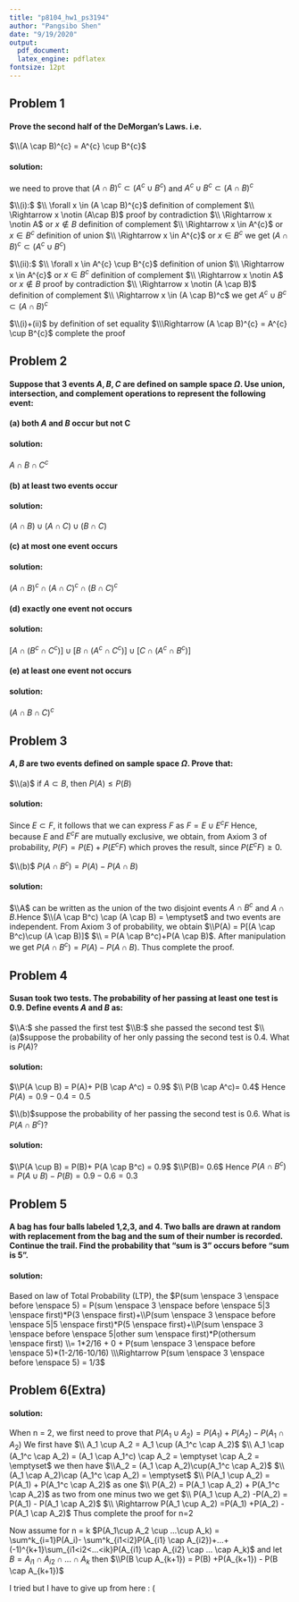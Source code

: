 ```yaml
---
title: "p8104_hw1_ps3194"
author: "Pangsibo Shen"
date: "9/19/2020"
output: 
  pdf_document:
  latex_engine: pdflatex
fontsize: 12pt
---
```


## Problem 1
#### Prove the second half of the DeMorgan's Laws. i.e.

$\\(A \cap B)^{c} = A^{c} \cup B^{c}$

#### solution:
we need to prove that $(A \cap B)^{c} \subset (A^{c} \cup B^{c})$ and $A^{c} \cup B^{c} \subset (A \cap B)^{c}$

$\\(i):$
$\\ \forall x \in (A \cap B)^{c}$ definition of complement
$\\ \Rightarrow x \notin (A\cap B)$ proof by contradiction
$\\ \Rightarrow x \notin A$ or $x \notin B$ definition of complement
$\\ \Rightarrow x \in A^{c}$ or $x \in B^{c}$ definition of union
$\\ \Rightarrow x \in A^{c}$ or $x \in B^{c}$ we get $(A \cap B)^{c} \subset (A^{c} \cup B^{c})$

$\\(ii):$
$\\ \forall x \in A^{c} \cup B^{c}$ definition of union
$\\ \Rightarrow x \in A^{c}$ or $x \in B^c$ definition of complement
$\\ \Rightarrow x \notin A$ or $x \notin B$ proof by contradiction
$\\ \Rightarrow x \notin (A \cap B)$ definition of complement
$\\ \Rightarrow x \in (A \cap B)^c$ we get $A^{c} \cup B^{c} \subset (A \cap B)^{c}$

$\\(i)+(ii)$ by definition of set equality
$\\\Rightarrow (A \cap B)^{c} = A^{c} \cup B^{c}$ complete the proof

## Problem 2
#### Suppose that 3 events $A, B, C$ are defined on sample space $\Omega$. Use union, intersection, and complement operations to represent the following event:
#### (a) both $A$ and $B$ occur but not C
#### solution:
$A \cap B\cap  C^c$

#### (b) at least two events occur
#### solution: 
$(A\cap B)\cup (A \cap C) \cup (B \cap C)$

#### (c) at most one event occurs
#### solution: 
$(A\cap B)^c\cap (A \cap C)^c \cap (B \cap C)^c$

#### (d) exactly one event not occurs
#### solution: 
$[A \cap (B^c \cap C^c)]\cup[B \cap(A^c \cap C^c)]\cup[C\cap(A^c \cap B^c)]$

#### (e) at least one event not occurs
#### solution: 
$(A \cap B \cap C)^c$

## Problem 3
#### $A,B$ are two events defined on sample space $\Omega$. Prove that:

$\\(a)$ if $A \subset B$, then $P(A) \leq P(B)$

#### solution: 

Since $E \subset F$, it follows that we can express $F$ as
$F = E \cup E^cF$ Hence, because $E$ and $E^cF$ are mutually exclusive, we obtain, from Axiom 3 of probability, $P(F) = P(E) + P(E^{c}F)$ which proves the result, since $P(E^{c}F) \geq 0$. 

$\\(b)$ $P(A \cap B^c) = P(A)-P(A \cap B)$

#### solution: 

$\\A$ can be written as the union of the two disjoint events $A \cap B^c$ and $A \cap B$.Hence  $\\(A \cap B^c) \cap (A \cap B) = \emptyset$ and two events are independent. From Axiom 3 of probability, we obtain $\\P(A) = P[(A \cap B^c)\cup (A \cap B)]$
$\\ = P(A \cap B^c)+P(A \cap B)$.
After manipulation we get $P(A \cap B^c) = P(A)-P(A \cap B)$. Thus complete the proof.

## Problem 4
#### Susan took two tests. The probability of her passing at least one test is 0.9. Define events $A$ and $B$ as:
$\\A:$ she passed the first test
$\\B:$ she passed the second test
$\\(a)$suppose the probability of her only passing the second test is 0.4. What is $P(A)$?

#### solution: 

$\\P(A \cup B) = P(A)+ P(B \cap A^c) = 0.9$ 
$\\ P(B \cap A^c)= 0.4$ Hence $P(A) = 0.9 - 0.4 =0.5$

$\\(b)$suppose the probability of her passing the second test is 0.6. What is $P(A \cap B^c)$?

#### solution: 

$\\P(A \cup B) = P(B)+ P(A \cap B^c) = 0.9$
$\\P(B)= 0.6$ Hence $P(A \cap B^c) = P(A \cup B)- P(B) = 0.9-0.6 = 0.3$

## Problem 5
#### A bag has four balls labeled 1,2,3, and 4. Two balls are drawn at random with replacement from the bag and the sum of their number is recorded. Continue the trail. Find the probability that “sum is 3” occurs before “sum is 5”.

#### solution: 
Based on law of Total Probability (LTP), the 
$P(sum \enspace 3 \enspace before \enspace 5) = P(sum \enspace 3 \enspace before \enspace 5|3 \enspace first)*P(3 \enspace first)+\\P(sum \enspace 3 \enspace before \enspace 5|5 \enspace first)*P(5 \enspace first)+\\P(sum \enspace 3 \enspace before \enspace 5|other sum \enspace first)*P(othersum \enspace first) \\= 1*2/16 + 0 + P(sum \enspace 3 \enspace before \enspace 5)*(1-2/16-10/16) \\\Rightarrow P(sum \enspace 3 \enspace before \enspace 5) = 1/3$

## Problem 6(Extra)

#### solution: 

When n = 2, we first need to prove that $P(A_1 \cup A_2) = P(A_1)+P(A_2) - P(A_1 \cap A_2)$
We first have $\\ A_1 \cup A_2 = A_1 \cup (A_1^c \cap A_2)$
$\\ A_1 \cap (A_1^c \cap A_2) =  (A_1 \cap A_1^c) \cap A_2 = \emptyset \cap A_2 = \emptyset$
we then have $\\A_2 = (A_1 \cap A_2)\cup(A_1^c \cap A_2)$
$\\ (A_1 \cap A_2)\cap (A_1^c \cap A_2) = \emptyset$
$\\ P(A_1 \cup A_2) =  P(A_1) + P(A_1^c \cap A_2)$ as one
$\\ P(A_2) = P(A_1 \cap A_2) + P(A_1^c \cap A_2)$ as two
from one minus two we get $\\ P(A_1 \cup A_2) -P(A_2) = P(A_1) - P(A_1 \cap A_2)$
$\\ \Rightarrow P(A_1 \cup A_2) =P(A_1) +P(A_2) - P(A_1 \cap A_2)$ Thus complete the proof for n=2

Now assume for n = k $P(A_1\cup A_2 \cup ...\cup A_k) = \sum^k_{i=1}P(A_i)- \sum^k_{i1<i2}P(A_{i1} \cap A_{i2})+...+(-1)^{k+1}\sum_{i1<i2<...<ik}P(A_{i1} \cap A_{i2} \cap ... \cap A_k)$ and let $B = A_{i1} \cap A_{i2} \cap ... \cap A_k$ then $\\P(B \cup A_{k+1}) = P(B) +P(A_{k+1}) - P(B \cap A_{k+1})$ 

I tried but I have to give up from here : (






